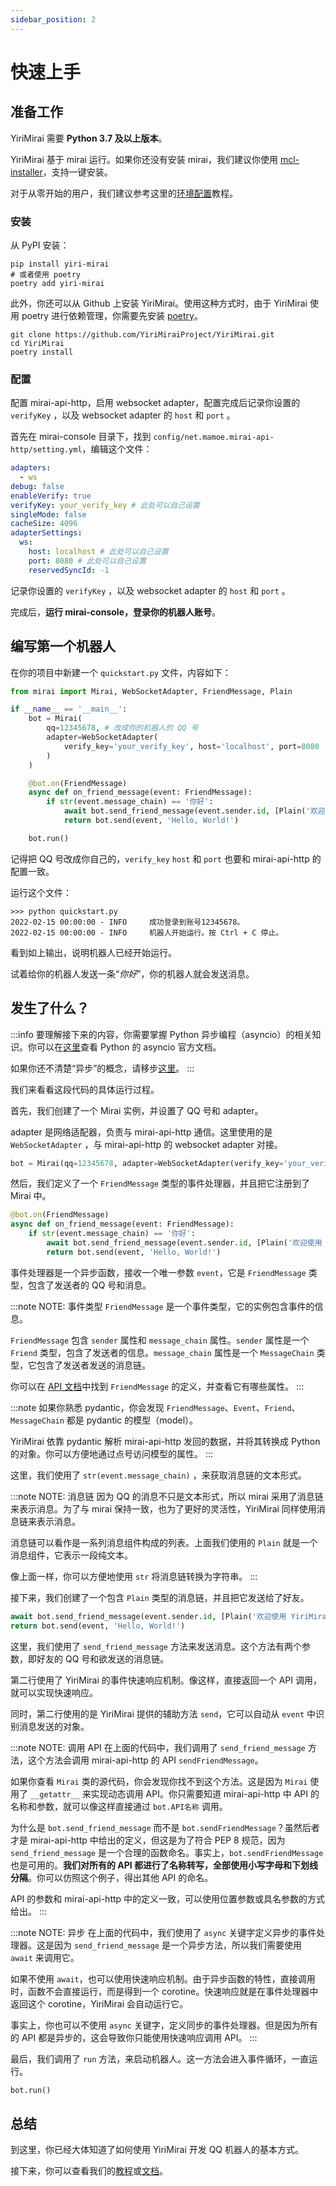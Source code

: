 ```yaml
---
sidebar_position: 2
---
```


# 快速上手

## 准备工作

YiriMirai 需要 **Python 3.7 及以上版本**。

YiriMirai 基于 mirai 运行。如果你还没有安装 mirai，我们建议你使用 [mcl-installer](https://github.com/iTXTech/mcl-installer)，支持一键安装。

对于从零开始的用户，我们建议参考这里的[环境配置](/tutorials/configuration)教程。

### 安装

从 PyPI 安装：

```shell
pip install yiri-mirai
# 或者使用 poetry
poetry add yiri-mirai
```

此外，你还可以从 Github 上安装 YiriMirai。使用这种方式时，由于 YiriMirai 使用 poetry 进行依赖管理，你需要先安装 [poetry](https://python-poetry.org/)。

```shell
git clone https://github.com/YiriMiraiProject/YiriMirai.git
cd YiriMirai
poetry install
```

### 配置

配置 mirai-api-http，启用 websocket adapter，配置完成后记录你设置的 `verifyKey` ，以及 websocket adapter 的 `host` 和 `port` 。

首先在 mirai-console 目录下，找到 `config/net.mamoe.mirai-api-http/setting.yml`，编辑这个文件：

```yaml
adapters:
  - ws
debug: false
enableVerify: true
verifyKey: your_verify_key # 此处可以自己设置
singleMode: false
cacheSize: 4096
adapterSettings:
  ws:
    host: localhost # 此处可以自己设置
    port: 8080 # 此处可以自己设置
    reservedSyncId: -1
```

记录你设置的 `verifyKey` ，以及 websocket adapter 的 `host` 和 `port` 。

完成后，**运行 mirai-console，登录你的机器人账号**。

## 编写第一个机器人

在你的项目中新建一个 `quickstart.py` 文件，内容如下：

```python title='quickstart.py'
from mirai import Mirai, WebSocketAdapter, FriendMessage, Plain

if __name__ == '__main__':
    bot = Mirai(
        qq=12345678, # 改成你的机器人的 QQ 号
        adapter=WebSocketAdapter(
            verify_key='your_verify_key', host='localhost', port=8080
        )
    )

    @bot.on(FriendMessage)
    async def on_friend_message(event: FriendMessage):
        if str(event.message_chain) == '你好':
            await bot.send_friend_message(event.sender.id, [Plain('欢迎使用 YiriMirai。')])
            return bot.send(event, 'Hello, World!')

    bot.run()
```

记得把 QQ 号改成你自己的，`verify_key` `host` 和 `port` 也要和 mirai-api-http 的配置一致。

运行这个文件：

```shell
>>> python quickstart.py
2022-02-15 00:00:00 - INFO     成功登录到账号12345678。
2022-02-15 00:00:00 - INFO     机器人开始运行。按 Ctrl + C 停止。
```

看到如上输出，说明机器人已经开始运行。

试着给你的机器人发送一条“*你好*”，你的机器人就会发送消息。


<ChatBox>
  <ChatMessage name="忘忧北萱草" msg="你好" />
  <ChatMessage name="Yiri" msg="欢迎使用 YiriMirai。" />
  <ChatMessage name="Yiri" msg="Hello, World!" />
</ChatBox>

## 发生了什么？

:::info
要理解接下来的内容，你需要掌握 Python 异步编程（asyncio）的相关知识。你可以在[这里](https://docs.python.org/zh-cn/3/library/asyncio.html)查看 Python 的 asyncio 官方文档。

如果你还不清楚“异步”的概念，请移步[这里](asyncio-tutorial.mdx)。
:::

我们来看看这段代码的具体运行过程。

首先，我们创建了一个 Mirai 实例，并设置了 QQ 号和 adapter。

adapter 是网络适配器，负责与 mirai-api-http 通信。这里使用的是 `WebSocketAdapter` ，与 mirai-api-http 的 websocket adapter 对接。

```python
bot = Mirai(qq=12345678, adapter=WebSocketAdapter(verify_key='your_verify_key', host='localhost', port=8080))
```

然后，我们定义了一个 `FriendMessage` 类型的事件处理器，并且把它注册到了 Mirai 中。

```python
@bot.on(FriendMessage)
async def on_friend_message(event: FriendMessage):
    if str(event.message_chain) == '你好':
        await bot.send_friend_message(event.sender.id, [Plain('欢迎使用 YiriMirai。')])
        return bot.send(event, 'Hello, World!')
```

事件处理器是一个异步函数，接收一个唯一参数 `event`，它是 `FriendMessage` 类型，包含了发送者的 QQ 号和消息。

:::note NOTE: 事件类型
`FriendMessage` 是一个事件类型，它的实例包含事件的信息。

`FriendMessage` 包含 `sender` 属性和 `message_chain` 属性。`sender` 属性是一个 `Friend` 类型，包含了发送者的信息。`message_chain` 属性是一个 `MessageChain` 类型，它包含了发送者发送的消息链。

你可以在 [API 文档](https://yiri-mirai-api.vercel.app/models/events.html#YiriMirai.models.events.FriendMessage)中找到 `FriendMessage` 的定义，并查看它有哪些属性。
:::

:::note
如果你熟悉 pydantic，你会发现 `FriendMessage`、`Event`、`Friend`、`MessageChain` 都是 pydantic 的模型（model）。

YiriMirai 依靠 pydantic 解析 mirai-api-http 发回的数据，并将其转换成 Python 的对象。你可以方便地通过点号访问模型的属性。
:::

这里，我们使用了 `str(event.message_chain)` ，来获取消息链的文本形式。

:::note NOTE: 消息链
因为 QQ 的消息不只是文本形式，所以 mirai 采用了消息链来表示消息。为了与 mirai 保持一致，也为了更好的灵活性，YiriMirai 同样使用消息链来表示消息。

消息链可以看作是一系列消息组件构成的列表。上面我们使用的 `Plain` 就是一个消息组件，它表示一段纯文本。

像上面一样，你可以方便地使用 `str` 将消息链转换为字符串。
:::

接下来，我们创建了一个包含 `Plain` 类型的消息链，并且把它发送给了好友。

```python
await bot.send_friend_message(event.sender.id, [Plain('欢迎使用 YiriMirai。')])
return bot.send(event, 'Hello, World!')
```

这里，我们使用了 `send_friend_message` 方法来发送消息。这个方法有两个参数，即好友的 QQ 号和欲发送的消息链。

第二行使用了 YiriMirai 的事件快速响应机制。像这样，直接返回一个 API 调用，就可以实现快速响应。

同时，第二行使用的是 YiriMirai 提供的辅助方法 `send`，它可以自动从 `event` 中识别消息发送的对象。

:::note NOTE: 调用 API
在上面的代码中，我们调用了 `send_friend_message` 方法，这个方法会调用 mirai-api-http 的 API `sendFriendMessage`。

如果你查看 `Mirai` 类的源代码，你会发现你找不到这个方法。这是因为 `Mirai` 使用了 `__getattr__` 来实现动态调用 API。你只需要知道 mirai-api-http 中 API 的名称和参数，就可以像这样直接通过 `bot.API名称` 调用。

为什么是 `bot.send_friend_message` 而不是 `bot.sendFriendMessage`？虽然后者才是 mirai-api-http 中给出的定义，但这是为了符合 PEP 8 规范，因为 `send_friend_message` 是一个合理的函数命名。事实上，`bot.sendFriendMessage` 也是可用的。**我们对所有的 API 都进行了名称转写，全部使用小写字母和下划线分隔**。你可以仿照这个例子，得出其他 API 的命名。

API 的参数和 mirai-api-http 中的定义一致，可以使用位置参数或具名参数的方式给出。
:::

:::note NOTE: 异步
在上面的代码中，我们使用了 `async` 关键字定义异步的事件处理器。这是因为 `send_friend_message` 是一个异步方法，所以我们需要使用 `await` 来调用它。

如果不使用 `await`，也可以使用快速响应机制。由于异步函数的特性，直接调用时，函数不会直接运行，而是得到一个 corotine。快速响应就是在事件处理器中返回这个 corotine，YiriMirai 会自动运行它。

事实上，你也可以不使用 `async` 关键字，定义同步的事件处理器。但是因为所有的 API 都是异步的，这会导致你只能使用快速响应调用 API。
:::

最后，我们调用了 `run` 方法，来启动机器人。这一方法会进入事件循环，一直运行。

```python
bot.run()
```

## 总结

到这里，你已经大体知道了如何使用 YiriMirai 开发 QQ 机器人的基本方式。

接下来，你可以查看我们的[教程](/tutorials/intro)或[文档](/basic/mirai-object.md)。
